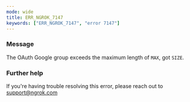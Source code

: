 ```yaml
---
mode: wide
title: ERR_NGROK_7147
keywords: ["ERR_NGROK_7147", "error 7147"]
---
```



### Message

The OAuth Google group exceeds the maximum length of `MAX`, got `SIZE`.

<ErrorDetails />

### Further help

If you're having trouble resolving this error, please reach out to [support@ngrok.com](mailto:support@ngrok.com?subject=Help%20with%20ERR_NGROK_7147)
